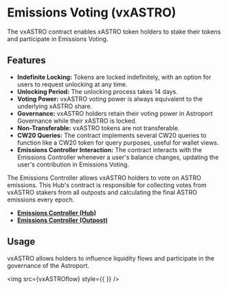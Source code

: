 
# Emissions Voting (vxASTRO)

The vxASTRO contract enables xASTRO token holders to stake their tokens and participate in Emissions Voting.

## Features

- **Indefinite Locking:** Tokens are locked indefinitely, with an option for users to request unlocking at any time.
- **Unlocking Period:** The unlocking process takes 14 days.
- **Voting Power:** vxASTRO voting power is always equivalent to the underlying xASTRO share.
- **Governance:** vxASTRO holders retain their voting power in Astroport Governance while their xASTRO is locked.
- **Non-Transferable:** vxASTRO tokens are not transferable.
- **CW20 Queries:** The contract implements several CW20 queries to function like a CW20 token for query purposes, useful for wallet views.
- **Emissions Controller Interaction:** The contract interacts with the Emissions Controller whenever a user's balance changes, updating the user's contribution in Emissions Voting.

The Emissions Controller allows vxASTRO holders to vote on ASTRO emissions. This Hub's contract is responsible for collecting votes from vxASTRO stakers from all outposts and calculating the final ASTRO emissions every epoch.

- [**Emissions Controller (Hub)**](./emissions-controller-hub)
- [**Emissions Controller (Outpost)**](./emissions-controller-outpost)

## Usage

vxASTRO allows holders to influence liquidity flows and participate in the governance of the Astroport.

<img src={vxASTROflow} style={{ }} />
